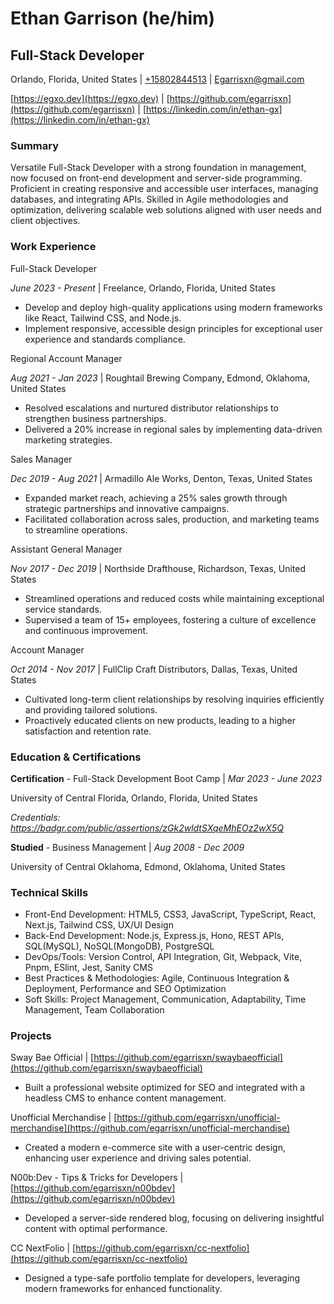 # Ethan Garrison (he/him)

## Full-Stack Developer

Orlando, Florida, United States | [+15802844513](tel:+15802844513) | [Egarrisxn@gmail.com](mailto:egarrisxn@gmail.com)

[https://egxo.dev](https://egxo.dev) | [https://github.com/egarrisxn](https://github.com/egarrisxn) | [https://linkedin.com/in/ethan-gx](https://linkedin.com/in/ethan-gx)

### Summary

Versatile Full-Stack Developer with a strong foundation in management, now focused on front-end development and server-side programming. Proficient in creating responsive and accessible user interfaces, managing databases, and integrating APIs. Skilled in Agile methodologies and optimization, delivering scalable web solutions aligned with user needs and client objectives.

### Work Experience

Full-Stack Developer

_June 2023 - Present_ | Freelance, Orlando, Florida, United States

- Develop and deploy high-quality applications using modern frameworks like React, Tailwind CSS, and Node.js.
- Implement responsive, accessible design principles for exceptional user experience and standards compliance.

Regional Account Manager

_Aug 2021 - Jan 2023_ | Roughtail Brewing Company, Edmond, Oklahoma, United States

- Resolved escalations and nurtured distributor relationships to strengthen business partnerships.
- Delivered a 20% increase in regional sales by implementing data-driven marketing strategies.

Sales Manager

_Dec 2019 - Aug 2021_ | Armadillo Ale Works, Denton, Texas, United States

- Expanded market reach, achieving a 25% sales growth through strategic partnerships and innovative campaigns.
- Facilitated collaboration across sales, production, and marketing teams to streamline operations.

Assistant General Manager

_Nov 2017 - Dec 2019_ | Northside Drafthouse, Richardson, Texas, United States

- Streamlined operations and reduced costs while maintaining exceptional service standards.
- Supervised a team of 15+ employees, fostering a culture of excellence and continuous improvement.

Account Manager

_Oct 2014 - Nov 2017_ | FullClip Craft Distributors, Dallas, Texas, United States

- Cultivated long-term client relationships by resolving inquiries efficiently and providing tailored solutions.
- Proactively educated clients on new products, leading to a higher satisfaction and retention rate.

### Education & Certifications

**Certification** - Full-Stack Development Boot Camp | _Mar 2023 - June 2023_

University of Central Florida, Orlando, Florida, United States

_Credentials: https://badgr.com/public/assertions/zGk2wldtSXqeMhEOz2wX5Q_

**Studied** - Business Management | _Aug 2008 - Dec 2009_

University of Central Oklahoma, Edmond, Oklahoma, United States

### Technical Skills

- Front-End Development: HTML5, CSS3, JavaScript, TypeScript, React, Next.js, Tailwind CSS, UX/UI Design
- Back-End Development: Node.js, Express.js, Hono, REST APIs, SQL(MySQL), NoSQL(MongoDB), PostgreSQL
- DevOps/Tools: Version Control, API Integration, Git, Webpack, Vite, Pnpm, ESlint, Jest, Sanity CMS
- Best Practices & Methodologies: Agile, Continuous Integration & Deployment, Performance and SEO Optimization
- Soft Skills: Project Management, Communication, Adaptability, Time Management, Team Collaboration

### Projects

Sway Bae Official | [https://github.com/egarrisxn/swaybaeofficial](https://github.com/egarrisxn/swaybaeofficial)

- Built a professional website optimized for SEO and integrated with a headless CMS to enhance content management.

Unofficial Merchandise | [https://github.com/egarrisxn/unofficial-merchandise](https://github.com/egarrisxn/unofficial-merchandise)

- Created a modern e-commerce site with a user-centric design, enhancing user experience and driving sales potential.

N00b:Dev - Tips & Tricks for Developers | [https://github.com/egarrisxn/n00bdev](https://github.com/egarrisxn/n00bdev)

- Developed a server-side rendered blog, focusing on delivering insightful content with optimal performance.

CC NextFolio | [https://github.com/egarrisxn/cc-nextfolio](https://github.com/egarrisxn/cc-nextfolio)

- Designed a type-safe portfolio template for developers, leveraging modern frameworks for enhanced functionality.
